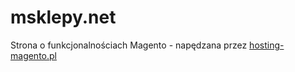 # msklepy.net

Strona o funkcjonalnościach Magento - napędzana przez [hosting-magento.pl](https://hosting-magento.pl/)